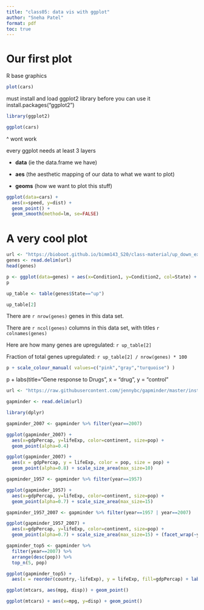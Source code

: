```yaml
---
title: "class05: data vis with ggplot"
author: "Sneha Patel"
format: pdf
toc: true 
---
```


# Our first plot

R base graphics
```r
plot(cars)
```
 must install and load ggplot2 library before you can use it 
 install.packages("ggplot2")
```r
library(ggplot2) 
```

```r
ggplot(cars)
```
 ^ wont work
 
 every ggplot needs at least 3 layers
 
 - **data** (ie the data.frame we have)
 
 - **aes** (the aesthetic mapping of our data to what we want to plot) 
 
 - **geoms** (how we want to plot this stuff)

```r
ggplot(data=cars) +
  aes(x=speed, y=dist) +
  geom_point() +
  geom_smooth(method=lm, se=FALSE)
```
# A very cool plot
```r
url <- "https://bioboot.github.io/bimm143_S20/class-material/up_down_expression.txt"
genes <- read.delim(url)
head(genes)
```
```r
p <- ggplot(data=genes) + aes(x=Condition1, y=Condition2, col=State) + geom_point(alpha=0.4) 
p
```

```r
up_table <- table(genes$State=="up")

up_table[2]
```

There are `r nrow(genes)` genes in this data set.

There are `r ncol(genes)` columns in this data set, with titles `r colnames(genes)`

Here are how many genes are upregulated: `r up_table[2]`

Fraction of total genes upregulated: `r up_table[2] / nrow(genes) * 100`

```r
p + scale_colour_manual( values=c("pink","gray","turquoise") )
```
p + labs(title="Gene response to Drugs", x = "drug", y = "control"

```r
url <- "https://raw.githubusercontent.com/jennybc/gapminder/master/inst/extdata/gapminder.tsv"

gapminder <- read.delim(url)

library(dplyr)

gapminder_2007 <- gapminder %>% filter(year==2007)

ggplot(gapminder_2007) +
  aes(x=gdpPercap, y=lifeExp, color=continent, size=pop) +
  geom_point(alpha=0.4)
```

```r
ggplot(gapminder_2007) + 
  aes(x = gdpPercap, y = lifeExp, color = pop, size = pop) +
  geom_point(alpha=0.8) + scale_size_area(max_size=10)
```
```r
gapminder_1957 <- gapminder %>% filter(year==1957)

ggplot(gapminder_1957) +
  aes(x=gdpPercap, y=lifeExp, color=continent, size=pop) +
  geom_point(alpha=0.7) + scale_size_area(max_size=15) 
```
```r
gapminder_1957_2007 <- gapminder %>% filter(year==1957 | year==2007)

ggplot(gapminder_1957_2007) +
  aes(x=gdpPercap, y=lifeExp, color=continent, size=pop) +
  geom_point(alpha=0.7) + scale_size_area(max_size=15) + (facet_wrap(~year))
```
```r
gapminder_top5 <- gapminder %>% 
  filter(year==2007) %>% 
  arrange(desc(pop)) %>% 
  top_n(5, pop)

ggplot(gapminder_top5) + 
  aes(x = reorder(country,-lifeExp), y = lifeExp, fill=gdpPercap) + labs(title="Life expectancy of the 5 biggest countries") + geom_col()
```
```r
ggplot(mtcars, aes(mpg, disp)) + geom_point()
```
```r
ggplot(mtcars) + aes(x=mpg, y=disp) + geom_point()
```

